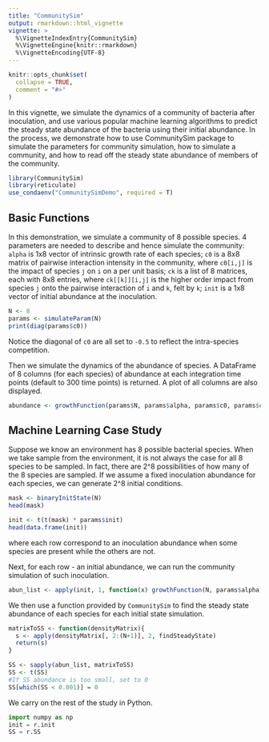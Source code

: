 ```yaml
---
title: "CommunitySim"
output: rmarkdown::html_vignette
vignette: >
  %\VignetteIndexEntry{CommunitySim}
  %\VignetteEngine{knitr::rmarkdown}
  %\VignetteEncoding{UTF-8}
---
```


```r
knitr::opts_chunk$set(
  collapse = TRUE,
  comment = "#>"
)
```

In this vignette, we simulate the dynamics of a community of bacteria after inoculation, and use various popular machine learning algorithms to predict the steady state abundance of the bacteria using their initial abundance. In the process, we demonstrate how to use CommunitySim package to simulate the parameters for community simulation, how to simulate a community, and how to read off the steady state abundance of members of the community.

```r
library(CommunitySim)
library(reticulate)
use_condaenv("CommunitySimDemo", required = T)
```


## Basic Functions

In this demonstration, we simulate a community of 8 possible species. 4 parameters are needed to describe and hence simulate the community: `alpha` is 1x8 vector of intrinsic growth rate of each species; `c0` is a 8x8 matrix of pairwise interaction intensity in the community, where `c0[i,j]` is the impact of species `j` on `i` on a per unit basis; `ck` is a list of 8 matrices, each with 8x8 entries, where `ck[[k]][i,j]` is the higher order impact from species `j` onto the pairwise interaction of `i` and `k`, felt by `k`; `init` is a 1x8 vector of initial abundance at the inoculation.

```r
N <- 8
params <- simulateParam(N)
print(diag(params$c0))
```

Notice the diagonal of `c0` are all set to `-0.5` to reflect the intra-species competition.

Then we simulate the dynamics of the abundance of species. A DataFrame of 8 columns (for each species) of abundance at each integration time points (default to 300 time points) is returned. A plot of all columns are also displayed.

```r
abundance <- growthFunction(params$N, params$alpha, params$c0, params$ck, params$init)
```

## Machine Learning Case Study

Suppose we know an environment has 8 possible bacterial species. When we take sample from the environment, it is not always the case for all 8 species to be sampled. In fact, there are 2^8 possibilities of how many of the 8 species are sampled. If we assume a fixed inoculation abundance for each species, we can generate 2^8 initial conditions.

```r
mask <- binaryInitState(N)
head(mask)

init <- t(t(mask) * params$init)
head(data.frame(init))
```
where each row correspond to an inoculation abundance when some species are present while the others are not.

Next, for each row - an initial abundance, we can run the community simulation of such inoculation.

```r
abun_list <- apply(init, 1, function(x) growthFunction(N, params$alpha, params$c0, params$ck, x))
```

We then use a function provided by `CommunitySim` to find the steady state abundance of each species for each initial state simulation.

```r
matrixToSS <- function(densityMatrix){
  s <- apply(densityMatrix[, 2:(N+1)], 2, findSteadyState)
  return(s)
}

SS <- sapply(abun_list, matrixToSS)
SS <- t(SS)
#If SS abundance is too small, set to 0
SS[which(SS < 0.001)] = 0
```

We carry on the rest of the study in Python.

```python
import numpy as np
init = r.init
SS = r.SS
```



